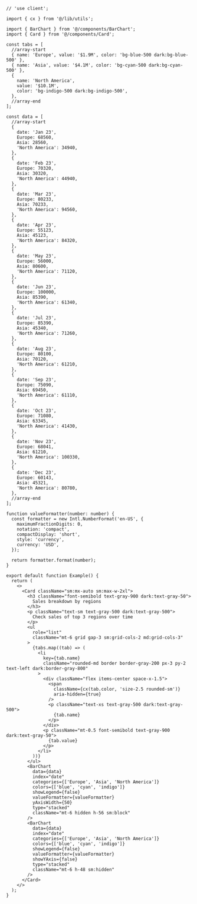 ````tsx
// 'use client';

import { cx } from '@/lib/utils';

import { BarChart } from '@/components/BarChart';
import { Card } from '@/components/Card';

const tabs = [
  //array-start
  { name: 'Europe', value: '$1.9M', color: 'bg-blue-500 dark:bg-blue-500' },
  { name: 'Asia', value: '$4.1M', color: 'bg-cyan-500 dark:bg-cyan-500' },
  {
    name: 'North America',
    value: '$10.1M',
    color: 'bg-indigo-500 dark:bg-indigo-500',
  },
  //array-end
];

const data = [
  //array-start
  {
    date: 'Jan 23',
    Europe: 68560,
    Asia: 28560,
    'North America': 34940,
  },
  {
    date: 'Feb 23',
    Europe: 70320,
    Asia: 30320,
    'North America': 44940,
  },
  {
    date: 'Mar 23',
    Europe: 80233,
    Asia: 70233,
    'North America': 94560,
  },
  {
    date: 'Apr 23',
    Europe: 55123,
    Asia: 45123,
    'North America': 84320,
  },
  {
    date: 'May 23',
    Europe: 56000,
    Asia: 80600,
    'North America': 71120,
  },
  {
    date: 'Jun 23',
    Europe: 100000,
    Asia: 85390,
    'North America': 61340,
  },
  {
    date: 'Jul 23',
    Europe: 85390,
    Asia: 45340,
    'North America': 71260,
  },
  {
    date: 'Aug 23',
    Europe: 80100,
    Asia: 70120,
    'North America': 61210,
  },
  {
    date: 'Sep 23',
    Europe: 75090,
    Asia: 69450,
    'North America': 61110,
  },
  {
    date: 'Oct 23',
    Europe: 71080,
    Asia: 63345,
    'North America': 41430,
  },
  {
    date: 'Nov 23',
    Europe: 68041,
    Asia: 61210,
    'North America': 100330,
  },
  {
    date: 'Dec 23',
    Europe: 60143,
    Asia: 45321,
    'North America': 80780,
  },
  //array-end
];

function valueFormatter(number: number) {
  const formatter = new Intl.NumberFormat('en-US', {
    maximumFractionDigits: 0,
    notation: 'compact',
    compactDisplay: 'short',
    style: 'currency',
    currency: 'USD',
  });

  return formatter.format(number);
}

export default function Example() {
  return (
    <>
      <Card className="sm:mx-auto sm:max-w-2xl">
        <h3 className="font-semibold text-gray-900 dark:text-gray-50">
          Sales breakdown by regions
        </h3>
        <p className="text-sm text-gray-500 dark:text-gray-500">
          Check sales of top 3 regions over time
        </p>
        <ul
          role="list"
          className="mt-6 grid gap-3 sm:grid-cols-2 md:grid-cols-3"
        >
          {tabs.map((tab) => (
            <li
              key={tab.name}
              className="rounded-md border border-gray-200 px-3 py-2 text-left dark:border-gray-800"
            >
              <div className="flex items-center space-x-1.5">
                <span
                  className={cx(tab.color, 'size-2.5 rounded-sm')}
                  aria-hidden={true}
                />
                <p className="text-xs text-gray-500 dark:text-gray-500">
                  {tab.name}
                </p>
              </div>
              <p className="mt-0.5 font-semibold text-gray-900 dark:text-gray-50">
                {tab.value}
              </p>
            </li>
          ))}
        </ul>
        <BarChart
          data={data}
          index="date"
          categories={['Europe', 'Asia', 'North America']}
          colors={['blue', 'cyan', 'indigo']}
          showLegend={false}
          valueFormatter={valueFormatter}
          yAxisWidth={50}
          type="stacked"
          className="mt-6 hidden h-56 sm:block"
        />
        <BarChart
          data={data}
          index="date"
          categories={['Europe', 'Asia', 'North America']}
          colors={['blue', 'cyan', 'indigo']}
          showLegend={false}
          valueFormatter={valueFormatter}
          showYAxis={false}
          type="stacked"
          className="mt-6 h-48 sm:hidden"
        />
      </Card>
    </>
  );
}

````